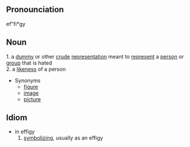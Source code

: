 ==Pronounciation==
ef"fi*gy

==Noun==
1. a [[dummy]] or other [[crude]] [[representation]] meant to [[represent]] a [[person]] or [[group]] that is hated <br>
2. a [[likeness]] of a person
* Synonyms
** [[figure]]
** [[image]]
** [[picture]]

==Idiom==
* in effigy
*# [[symbolize|symbolizing]], usually as an effigy